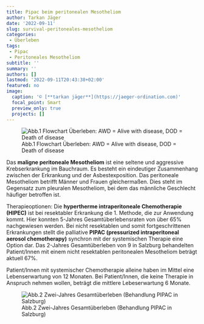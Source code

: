 ```yaml
---
title: Pipac beim peritonealen Mesotheliom
author: Tarkan Jäger
date: '2022-09-11'
slug: survival-peritoneales-mesotheliom
categories:
 - Überleben
tags:
 - Pipac
 - Peritoneales Mesotheliom
subtitle: ''
summary: ''
authors: []
lastmod: '2022-09-11T20:43:38+02:00'
featured: no
image:
  caption: '© [**tarkan jäger**](https://jaeger-ordination.com)'
  focal_point: Smart
  preview_only: true
  projects: []
---
```


![Abb.1 Flowchart Überleben: AWD = Alive with disease, DOD = Death of disease](featured.png)

Das **maligne peritoneale Mesotheliom** ist eine seltene und aggressive Krebserkrankung im Bauchraum. Es besteht ein eindeutiger Zusammenhang zwischen der Erkrankung und der Asbestexposition. Das peritoneale Mesotheliom betrifft Männer und Frauen gleichermaßen. Dies steht im Gegensatz zum pleuralen Mesotheliom, bei dem das männliche Geschlecht häufiger betroffen ist.

Therapieoptionen: Die **hypertherme intraperitoneale Chemotherapie (HIPEC)** ist bei resektabler Erkrankung die 1. Methode, die zur Anwendung kommt. Hier konnten 5-Jahres Gesamtüberlebensraten von über 65% nachgewiesen werden. Bei nicht resektablen und somit fortgeschrittenen Erkrankungen stellt die palliative **PIPAC (pressurized intraperitoneal aerosol chemotherapy)** synchron mit der systemischen Therapie eine Option dar. Das 2-Jahres Gesamtüberleben von 9 in Salzburg behandelten Patient/Innen mit einem nicht resektablen peritonealen Mesotheliom beträgt aktuell 67%.

Patient/Innen mit systemischer Chemotherapie alleine haben im Mittel eine Lebenserwartung von 12 Monaten. Bei Patient/Innen, die keine Therapie in Anspruch nehmen wollen, beträgt die mittlere Lebeserwartung 6 Monate.

![Abb.2 Zwei-Jahres Gesamtüberleben (Behandlung PIPAC in Salzburg)](images/survival_Mesotheliom.gif)
